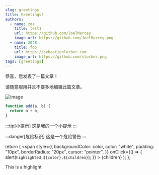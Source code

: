```yaml
---
slug: greetings
title: Greetings!
authors:
  - name: zqa
    title: test1
    url: https://github.com/JoelMarcey
    image_url: https://github.com/JoelMarcey.png
  - name: 2048
    title: foo
    url: https://sebastienlorber.com
    image_url: https://github.com/slorber.png
tags: [greetings]
---
```


恭喜，您发表了一篇文章！

请随意服用并且不要多地编辑此篇文章。

![image](/img/docusaurus.png)

```jsx test.jsx
function add(a, b) {
  return a + b;
}
```

:::tip[小提示]
这是我的一个小提示
:::

:::danger[危险标识]
这是一个危险警告
:::

  return (
    <span
      style={{
        backgroundColor: color,
        color: "white",
        padding: "10px",
        borderRadius: "20px",
        cursor: "pointer",
      }}
      onClick={() => {
        alert(`highlighted,${color},${children}`);
      }}
    >
      {children}
    </span>
  );
};

<Highlight color="rebeccapurple">This is a highlight</Highlight>
